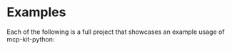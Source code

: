
# Examples
Each of the following is a full project that showcases an example usage of mcp-kit-python:

<DocCardList />
